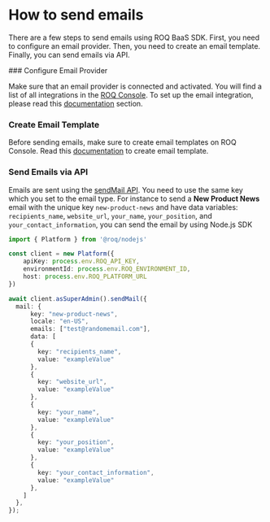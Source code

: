 
# How to send emails

There are a few steps to send emails using ROQ BaaS SDK. First, you need to configure an email provider. Then, you need to create an email template. Finally, you can send emails via API.

<Steps>
### Configure Email Provider

Make sure that an email provider is connected and activated. You will find a list of all integrations in the [ROQ Console](https://console.roq.tech/). To set up the email integration, please read this [documentation](/mails/integration) section.

### Create Email Template

Before sending emails, make sure to create email templates on ROQ Console. Read this [documentation](/mails/tutorials/create-email-templates) to create email template.

### Send Emails via API

Emails are sent using the [sendMail API](/mails/api#sendmail). You need to use the same key which you set to the email type. For instance to send a **New Product News** email with the unique key `new-product-news` and have data variables: `recipients_name`, `website_url`, `your_name`, `your_position`, and `your_contact_information`, you can send the email by using Node.js SDK

```ts
import { Platform } from '@roq/nodejs'

const client = new Platform({
	apiKey: process.env.ROQ_API_KEY,
	environmentId: process.env.ROQ_ENVIRONMENT_ID,
	host: process.env.ROQ_PLATFORM_URL
})

await client.asSuperAdmin().sendMail({
  mail: {
      key: "new-product-news",
      locale: "en-US",
      emails: ["test@randomemail.com"],
      data: [   
      {
        key: "recipients_name",
        value: "exampleValue"
      }, 
      {
        key: "website_url",
        value: "exampleValue"
      }, 
      {
        key: "your_name",
        value: "exampleValue"
      }, 
      {
        key: "your_position",
        value: "exampleValue"
      }, 
      {
        key: "your_contact_information",
        value: "exampleValue"
      }, 
    ]
  },
});
```
</Steps>